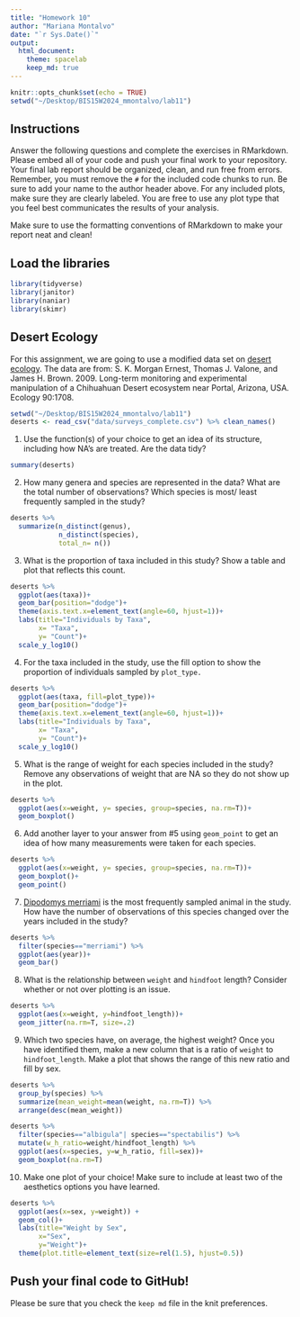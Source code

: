 ```yaml
---
title: "Homework 10"
author: "Mariana Montalvo"
date: "`r Sys.Date()`"
output:
  html_document: 
    theme: spacelab
    keep_md: true
---
```


```r
knitr::opts_chunk$set(echo = TRUE)
setwd("~/Desktop/BIS15W2024_mmontalvo/lab11")
```

## Instructions
Answer the following questions and complete the exercises in RMarkdown. Please embed all of your code and push your final work to your repository. Your final lab report should be organized, clean, and run free from errors. Remember, you must remove the `#` for the included code chunks to run. Be sure to add your name to the author header above. For any included plots, make sure they are clearly labeled. You are free to use any plot type that you feel best communicates the results of your analysis.  

Make sure to use the formatting conventions of RMarkdown to make your report neat and clean!  

## Load the libraries
```r
library(tidyverse)
library(janitor)
library(naniar)
library(skimr)
``` 


## Desert Ecology
For this assignment, we are going to use a modified data set on [desert ecology](http://esapubs.org/archive/ecol/E090/118/). The data are from: S. K. Morgan Ernest, Thomas J. Valone, and James H. Brown. 2009. Long-term monitoring and experimental manipulation of a Chihuahuan Desert ecosystem near Portal, Arizona, USA. Ecology 90:1708.
```r
setwd("~/Desktop/BIS15W2024_mmontalvo/lab11")
deserts <- read_csv("data/surveys_complete.csv") %>% clean_names()
```

1. Use the function(s) of your choice to get an idea of its structure, including how NA's are treated. Are the data tidy?
```r
summary(deserts)
```

2. How many genera and species are represented in the data? What are the total number of observations? Which species is most/ least frequently sampled in the study?
```r
deserts %>% 
  summarize(n_distinct(genus),
            n_distinct(species), 
            total_n= n())
```

3. What is the proportion of taxa included in this study? Show a table and plot that reflects this count.
```r
deserts %>%
  ggplot(aes(taxa))+
  geom_bar(position="dodge")+
  theme(axis.text.x=element_text(angle=60, hjust=1))+
  labs(title="Individuals by Taxa", 
       x= "Taxa", 
       y= "Count")+
  scale_y_log10()
```

4. For the taxa included in the study, use the fill option to show the proportion of individuals sampled by `plot_type.`
```r
deserts %>%
  ggplot(aes(taxa, fill=plot_type))+
  geom_bar(position="dodge")+
  theme(axis.text.x=element_text(angle=60, hjust=1))+
  labs(title="Individuals by Taxa", 
       x= "Taxa", 
       y= "Count")+
  scale_y_log10()
```

5. What is the range of weight for each species included in the study? Remove any observations of weight that are NA so they do not show up in the plot.
```r
deserts %>%
  ggplot(aes(x=weight, y= species, group=species, na.rm=T))+
  geom_boxplot()
```

6. Add another layer to your answer from #5 using `geom_point` to get an idea of how many measurements were taken for each species.
```r
deserts %>%
  ggplot(aes(x=weight, y= species, group=species, na.rm=T))+
  geom_boxplot()+
  geom_point()
```

7. [Dipodomys merriami](https://en.wikipedia.org/wiki/Merriam's_kangaroo_rat) is the most frequently sampled animal in the study. How have the number of observations of this species changed over the years included in the study?
```r
deserts %>%
  filter(species=="merriami") %>% 
  ggplot(aes(year))+
  geom_bar()
```

8. What is the relationship between `weight` and `hindfoot` length? Consider whether or not over plotting is an issue.
```r
deserts %>% 
  ggplot(aes(x=weight, y=hindfoot_length))+
  geom_jitter(na.rm=T, size=.2)
```

9. Which two species have, on average, the highest weight? Once you have identified them, make a new column that is a ratio of `weight` to `hindfoot_length`. Make a plot that shows the range of this new ratio and fill by sex.
```r
deserts %>%
  group_by(species) %>% 
  summarize(mean_weight=mean(weight, na.rm=T)) %>% 
  arrange(desc(mean_weight))
```

```r
deserts %>%
  filter(species=="albigula"| species=="spectabilis") %>% 
  mutate(w_h_ratio=weight/hindfoot_length) %>% 
  ggplot(aes(x=species, y=w_h_ratio, fill=sex))+
  geom_boxplot(na.rm=T)
```

10. Make one plot of your choice! Make sure to include at least two of the aesthetics options you have learned.
```r
deserts %>% 
  ggplot(aes(x=sex, y=weight)) + 
  geom_col()+
  labs(title="Weight by Sex",
       x="Sex", 
       y="Weight")+
  theme(plot.title=element_text(size=rel(1.5), hjust=0.5))
```


## Push your final code to GitHub!
Please be sure that you check the `keep md` file in the knit preferences. 